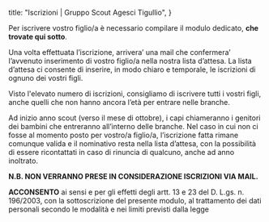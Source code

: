 
title: "Iscrizioni | Gruppo Scout Agesci Tigullio",
}

Per iscrivere vostro figlio/a è necessario compilare il modulo dedicato, **che trovate qui sotto**.

Una volta effettuata l’iscrizione, arrivera’ una mail che confermera’ l’avvenuto inserimento di vostro figlio/a nella nostra lista d’attesa. La lista d’attesa ci consente di inserire, in modo chiaro e temporale, le iscrizioni di ognuno dei vostri figli.

Visto l'elevato numero di iscrizioni, consigliamo di iscrivere tutti i vostri figli, anche quelli che non hanno ancora l’età per entrare nelle branche.

Ad inizio anno scout (verso il mese di ottobre), i capi chiameranno i genitori dei bambini che entreranno all’interno delle branche. 
Nel caso in cui non ci fosse al momento posto per vostro/a figlio/a, l’iscrizione fatta rimane comunque valida e il nominativo resta nella lista d’attesa, con la possibilità di essere ricontattati in caso di rinuncia di qualcuno, anche ad anno inoltrato. 


**N.B. NON VERRANNO PRESE IN CONSIDERAZIONE ISCRIZIONI VIA MAIL.**

<EnrollmentForm />

**ACCONSENTO** ai sensi e per gli effetti degli artt. 13 e 23 del D. L.gs. n. 196/2003, con la sottoscrizione del presente modulo, al trattamento dei dati personali secondo le modalità e nei limiti previsti dalla legge
